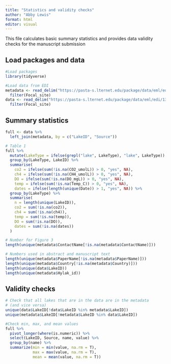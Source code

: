 ```yaml
---
title: "Statistics and validity checks"
author: "Abby Lewis"
format: html
editor: visual
---
```


This file calculates basic summary statistics and provides data validity checks for the manuscript submission

## Load packages and data

```r
#Load packages
library(tidyverse)

#Load data from EDI
metadata <- read_delim("https://pasta-s.lternet.edu/package/data/eml/edi/1346/2/fadd3eaa25b5fdd1fc4efba70e660579") %>%
  filter(Focal_site)
data <- read_delim("https://pasta-s.lternet.edu/package/data/eml/edi/1346/2/ca2482ef3c43f053ae13cdf2bf5ba7a8")%>%
  filter(Focal_site)
```

## Summary statistics

```r
full <- data %>%
  left_join(metadata, by = c("LakeID", "Source"))

# Table 1
full %>% 
  mutate(LakeType = ifelse(grepl("lake", LakeType), "lake", LakeType)) %>%
  group_by(LakeType, LakeID) %>% 
  summarise(
    co2 = ifelse(sum(!is.na(CO2_umolL)) > 0, "yes", NA),
    ch4 = ifelse(sum(!is.na(CH4_umolL)) > 0, "yes", NA),
    DO = ifelse(sum(!is.na(DO_mgL)) > 0, "yes", NA),
    temp = ifelse(sum(!is.na(Temp_C)) > 0, "yes", NA),
    dates = ifelse(length(unique(Date)) > 1, "yes", NA)) %>% 
  group_by(LakeType) %>%
  summarise(
    n = length(unique(LakeID)),
    co2 = sum(!is.na(co2)),
    ch4 = sum(!is.na(ch4)),
    temp = sum(!is.na(temp)),
    DO = sum(!is.na(DO)),
    dates = sum(!is.na(dates))
  )

# Number for Figure 3
length(unique(metadata$ContactName[!is.na(metadata$ContactName)]))

# Numbers used in abstract and manuscript text
length(unique(metadata$PaperName[!is.na(metadata$PaperName)]))
length(unique(metadata$Country[!is.na(metadata$Country)]))
length(unique(data$LakeID))
length(unique(metadata$Hylak_id))
```

## Validity checks

```r
# Check that all lakes that are in the data are in the metadata 
# (and vice versa)
unique(data$LakeID[!data$LakeID %in% metadata$LakeID])
unique(metadata$LakeID[!metadata$LakeID %in% data$LakeID])

#Check min, max, and mean values
full %>%
  pivot_longer(where(is.numeric)) %>%
  select(LakeID, Source, name, value) %>%
  group_by(name) %>%
  summarize(min = min(value, na.rm = T),
            max = max(value, na.rm = T),
            mean = mean(value, na.rm = T))
```
